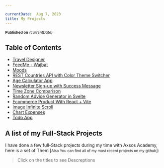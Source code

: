```yaml
---

currentDate:  Aug 7, 2023
title: My Projects 
---
```


<sub> **Published on** *{currentDate}*</sub>

## Table of Contents

- [Travel Designer](#travel-designer)
- [FeedMe - Wajbat](#feedme---wajbat)
- [Moods](#moods)
- [REST Countries API with Color Theme Switcher](#rest-countries-api-with-color-theme-switcher)
- [Age Calculator App](#age-calculator-app)
- [Newsletter Sign-up with Success Message](#newsletter-sign-up-with-success-message)
- [Time Zone Comparison](#time-zone-comparison)
- [Random Advice Generator in Svelte](#random-advice-generator-in-svelte)
- [Ecommerce Product With React + Vite](#ecommerce-product-with-react--vite)
- [Image Infinite Scroll](#image-infinite-scroll)
- [Chart Expenses](#chart-expenses)
- [Todo App](#todo-app)


## A list of my Full-Stack Projects
I have done a few full-Stack projects during my time with Axsos Academy, here is a set of Them [<small>Also You can find all of my most recent projects on my github</small>]: 
> Click on the titles to see Descreptions
<ProjectCards />


